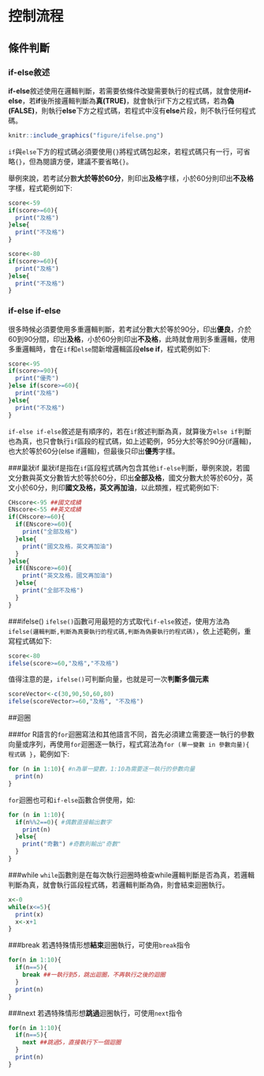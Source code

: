 # 控制流程 {#controlstructure}


## 條件判斷
### if-else敘述
**if-else**敘述使用在邏輯判斷，若需要依條件改變需要執行的程式碼，就會使用**if-else**，若**if**後所接邏輯判斷為**真(TRUE)**，就會執行if下方之程式碼，若為**偽(FALSE)**，則執行**else**下方之程式碼，若程式中沒有**else**片段，則不執行任何程式碼。
```r
knitr::include_graphics("figure/ifelse.png")
```

`if`與`else`下方的程式碼必須要使用`{}`將程式碼包起來，若程式碼只有一行，可省略`{}`，但為閱讀方便，建議不要省略`{}`。

舉例來說，若考試分數**大於等於60分**，則印出**及格**字樣，小於60分則印出**不及格**字樣，程式範例如下:

```r
score<-59
if(score>=60){
  print("及格")
}else{
  print("不及格")
}
```

```r
score<-80
if(score>=60){
  print("及格")
}else{
  print("不及格")
}
```

### if-else if-else
很多時候必須要使用多重邏輯判斷，若考試分數大於等於90分，印出**優良**，介於60到90分間，印出**及格**，小於60分則印出**不及格**，此時就會用到多重邏輯，使用多重邏輯時，會在`if`和`else`間新增邏輯區段**else if**，程式範例如下:

```r
score<-95
if(score>=90){
  print("優秀")
}else if(score>=60){
  print("及格")
}else{
  print("不及格")
}
```

`if-else if-else`敘述是有順序的，若在`if`敘述判斷為真，就算後方`else if`判斷也為真，也只會執行`if`區段的程式碼，如上述範例，95分大於等於90分(if邏輯)，也大於等於60分(else if邏輯)，但最後只印出**優秀**字樣。

###巢狀if
巢狀if是指在`if`區段程式碼內包含其他`if-else`判斷，舉例來說，若國文分數與英文分數皆大於等於60分，印出**全部及格**，國文分數大於等於60分，英文小於60分，則印**國文及格，英文再加油**，以此類推，程式範例如下:

```r
CHscore<-95 ##國文成績
ENscore<-55 ##英文成績
if(CHscore>=60){
  if(ENscore>=60){
    print("全部及格")
  }else{
    print("國文及格，英文再加油")
  }
}else{
  if(ENscore>=60){
    print("英文及格，國文再加油")
  }else{
    print("全部不及格")
  }
}
```

###ifelse() 
`ifelse()`函數可用最短的方式取代`if-else`敘述，使用方法為`ifelse(邏輯判斷,判斷為真要執行的程式碼,判斷為偽要執行的程式碼)`，依上述範例，重寫程式碼如下:

```r
score<-80
ifelse(score>=60,"及格","不及格")
```

值得注意的是，`ifelse()`可判斷向量，也就是可一次**判斷多個元素**
```r
scoreVector<-c(30,90,50,60,80)
ifelse(scoreVector>=60,"及格", "不及格")
```
##迴圈

###for
R語言的`for`迴圈寫法和其他語言不同，首先必須建立需要逐一執行的參數向量或序列，再使用`for`迴圈逐一執行，程式寫法為`for (單一變數 in 參數向量){ 程式碼 }`，範例如下:
```r
for (n in 1:10){ #n為單一變數，1:10為需要逐一執行的參數向量
  print(n)
}
```
`for`迴圈也可和`if-else`函數合併使用，如:
```r
for (n in 1:10){
  if(n%%2==0){ #偶數直接輸出數字
    print(n)
  }else{
    print("奇數") #奇數則輸出"奇數"
  }
}
```
###while
`while`函數則是在每次執行迴圈時檢查while邏輯判斷是否為真，若邏輯判斷為真，就會執行區段程式碼，若邏輯判斷為偽，則會結束迴圈執行。
```r
x<-0
while(x<=5){
  print(x)
  x<-x+1
}
```
###break
若遇特殊情形想**結束**迴圈執行，可使用`break`指令
```r
for(n in 1:10){
  if(n==5){
    break ##一執行到5，跳出迴圈，不再執行之後的迴圈
  }
  print(n)
}
```
###next
若遇特殊情形想**跳過**迴圈執行，可使用`next`指令
```r
for(n in 1:10){
  if(n==5){
    next ##跳過5，直接執行下一個迴圈
  }
  print(n)
}
```
